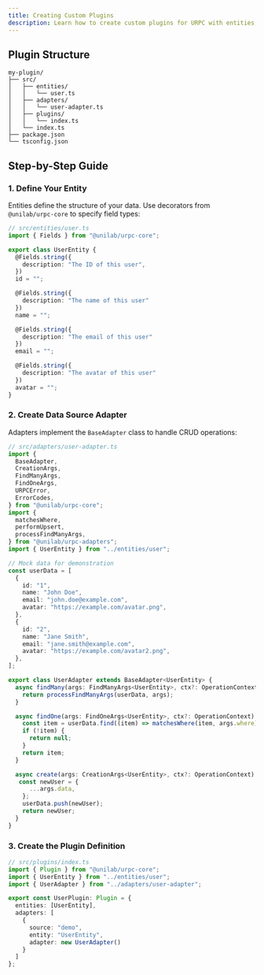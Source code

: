 ```yaml
---
title: Creating Custom Plugins
description: Learn how to create custom plugins for URPC with entities, adapters, and complete implementations.
---
```


## Plugin Structure

```
my-plugin/
├── src/
│   ├── entities/
│   │   └── user.ts
│   ├── adapters/
│   │   └── user-adapter.ts
│   ├── plugins/
│   │   └── index.ts
│   └── index.ts
├── package.json
└── tsconfig.json
```

## Step-by-Step Guide

### 1. Define Your Entity

Entities define the structure of your data. Use decorators from `@unilab/urpc-core` to specify field types:

```typescript
// src/entities/user.ts
import { Fields } from "@unilab/urpc-core";

export class UserEntity {
  @Fields.string({
    description: "The ID of this user",
  })
  id = "";

  @Fields.string({
    description: "The name of this user"
  })
  name = "";

  @Fields.string({
    description: "The email of this user"
  })
  email = "";

  @Fields.string({
    description: "The avatar of this user"
  })
  avatar = "";
}
```

### 2. Create Data Source Adapter

Adapters implement the `BaseAdapter` class to handle CRUD operations:

```typescript
// src/adapters/user-adapter.ts
import {
  BaseAdapter,
  CreationArgs,
  FindManyArgs,
  FindOneArgs,
  URPCError,
  ErrorCodes,
} from "@unilab/urpc-core";
import {
  matchesWhere,
  performUpsert,
  processFindManyArgs,
} from "@unilab/urpc-adapters";
import { UserEntity } from "../entities/user";

// Mock data for demonstration
const userData = [
  {
    id: "1",
    name: "John Doe",
    email: "john.doe@example.com",
    avatar: "https://example.com/avatar.png",
  },
  {
    id: "2",
    name: "Jane Smith",
    email: "jane.smith@example.com",
    avatar: "https://example.com/avatar2.png",
  },
];

export class UserAdapter extends BaseAdapter<UserEntity> {
  async findMany(args: FindManyArgs<UserEntity>, ctx?: OperationContext): Promise<UserEntity[]> {
    return processFindManyArgs(userData, args);
  }

  async findOne(args: FindOneArgs<UserEntity>, ctx?: OperationContext): Promise<UserEntity | null> {
    const item = userData.find((item) => matchesWhere(item, args.where));
    if (!item) {
      return null;
    }
    return item;
  }

  async create(args: CreationArgs<UserEntity>, ctx?: OperationContext): Promise<UserEntity> {
   const newUser = {
      ...args.data,
    };
    userData.push(newUser);
    return newUser;
  }
}
```

### 3. Create the Plugin Definition

```typescript
// src/plugins/index.ts
import { Plugin } from "@unilab/urpc-core";
import { UserEntity } from "../entities/user";
import { UserAdapter } from "../adapters/user-adapter";

export const UserPlugin: Plugin = {
  entities: [UserEntity],
  adapters: [
    {
      source: "demo", 
      entity: "UserEntity",
      adapter: new UserAdapter()
    }
  ]
};
```
